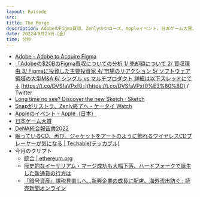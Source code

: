 ```yaml
---
layout: Episode
src: 
title: The Merge
description: AdobeのFigma買収、Zenlyのクローズ、Appleイベント、日本ゲーム大賞、今月のクリプト動向など、最近気になったサブトピックスを話しました。
date: 2022年9月23日（金）
time: 分秒
---
```


- [Adobe - Adobe to Acquire Figma](https://news.adobe.com/news/news-details/2022/Adobe-to-Acquire-Figma/default.aspx)
- [「Adobeの$20BのFigma買収についての分析 1/ 売却額について 2/ 買収理由 3/ Figmaに投資した主要投資家 4/ 市場のリアクション 5/ ソフトウェア領域の大型M&A 6/ シングル vs マルチプロダクト 詳細は以下スレッドにて↓](https://twitter.com/tmiyatake1/status/1570567545928970241) [https://t.co/DVSfaVPxf0」](https://t.co/DVSfaVPxf0%E3%80%8D) / Twitter
- [Long time no see? Discover the new Sketch · Sketch](https://www.sketch.com/blog/2022/09/15/discover-the-new-sketch/)
- [Snapがリストラ、Zenly終了へ - ケータイ Watch](https://k-tai.watch.impress.co.jp/docs/news/1436692.html)
- [Appleのイベント - Apple（日本）](https://www.apple.com/jp/apple-events/)
- [日本ゲーム大賞](https://awards.cesa.or.jp/)
- [DeNA統合報告書2022](https://asset.dena.com/files/jp/ir/pdf/report/00.pdf)
- [眠っているCD、再び。ジャケットをアートのように飾れるワイヤレスCDプレーヤーが気になる | Techable(テッカブル)](https://techable.jp/archives/185451)
- 今月のクリプト
    - [統合 | ethereum.org](https://ethereum.org/ja/upgrades/merge/)
    - [歴史的なイーサリアム・マージ成功も大幅下落、ハードフォークで誕生した新通貨の行方は](https://coinpost.jp/?p=388042)
    - [「暗号資産」課税見直しへ…新興企業の成長に配慮、海外流出防ぐ : 読売新聞オンライン](https://www.yomiuri.co.jp/economy/20220824-OYT1T50011/)
